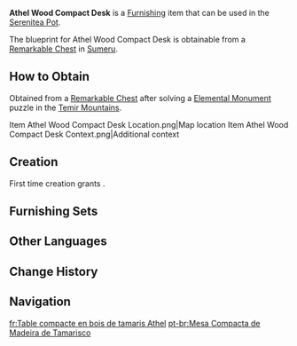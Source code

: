 {{Furnishing Infobox
|id             = 361324
|image          = Item Athel Wood Compact Desk.png
|category       = Large Furnishing
|subcategory    = Table
|quality        = 2
|adeptal_energy = 30
|load           = 85
|reduced_load   = 64
|description    = A very low desk built using [[Athel Wood]] with a very thin finish. It is beautiful and affordable, and can often be found adorning special interior areas in the desert regions. In the eyes of some visiting outsiders, this is no different from having a table atop your bed. Some do not like to have such objects around when they are sitting down cross-legged, but others see the friendly and casual atmosphere it creates as an important thing.
|mention        = 
|blueprint      = Remarkable Chest
|source1        = 
}}
'''Athel Wood Compact Desk''' is a [[Furnishing]] item that can be used in the [[Serenitea Pot]].

The blueprint for Athel Wood Compact Desk is obtainable from a [[Remarkable Chest]] in [[Sumeru]].

==How to Obtain==
Obtained from a [[Remarkable Chest]] after solving a {{Dendro}} [[Elemental Monument]] puzzle in the [[Temir Mountains]].
<gallery>
Item Athel Wood Compact Desk Location.png|Map location
Item Athel Wood Compact Desk Context.png|Additional context
</gallery>

==Creation==
First time creation grants {{Item|Trust|24|x=30}}.
{{Recipe
|type = Creation
|time = 12h
|Athel Wood = 4
|sort = Athel Wood
}}

==Furnishing Sets==
{{Craft Usage|type=Furnishing Set}}

==Other Languages==
{{Other Languages
|en       = Athel Wood Compact Desk
|zhs      = 柽木紧凑桌案
|zhs_rm   = Chēngmù Jǐncòu Zhuōàn
|zht      = 檉木緊湊桌案
|zht_rm   = Chēngmù Jǐncòu Zhuōàn
|zh_tl    = 
|ja       = タマリスクのローテーブル
|ja_rm    = Tamarisuku no Roo Teeburu
|ja_tl    = {{lex|Athel|ja}} Low Table
|ko       = 에셀나무 낮은 탁자
|ko_tl    = Athel Tree Low Table
|es       = Mesa de madera de tamarisco compactada
|es_tl    = Compacted Tamarisk Wood Table
|fr       = Table compacte en bois de tamaris Athel
|fr_tl    = Athel Tamarisk Wood Compact Table
|ru       = Компактный стол из тамариска
|ru_tl    = {{Lex|Athel Wood|ru}} Compact Desk
|th       = โต๊ะไม้ Athel แสนกะทัดรัด
|th_rm    = 
|th_tl    = 
|vi       = Bàn Gọn Nhẹ Gỗ Sanh
|vi_tl    = 
|de       = Kompakter Tisch aus Athel-Holz
|de_tl    = Athel Wood Compact Table
|id       = Meja Athelwood Ringkas
|id_tl    = Athelwood Compact Desk
|pt       = Mesa Compacta de Madeira de Tamarisco
|pt_tl    = 
|tr       = Ilgın Kompakt Masa
|tr_tl    = 
|it       = Scrivania compatta in legno di athel
|it_tl    = 
}}

==Change History==
{{Change History|3.6}}

==Navigation==
{{Furnishing Navbox|interior}}

[[fr:Table compacte en bois de tamaris Athel]]
[[pt-br:Mesa Compacta de Madeira de Tamarisco]]